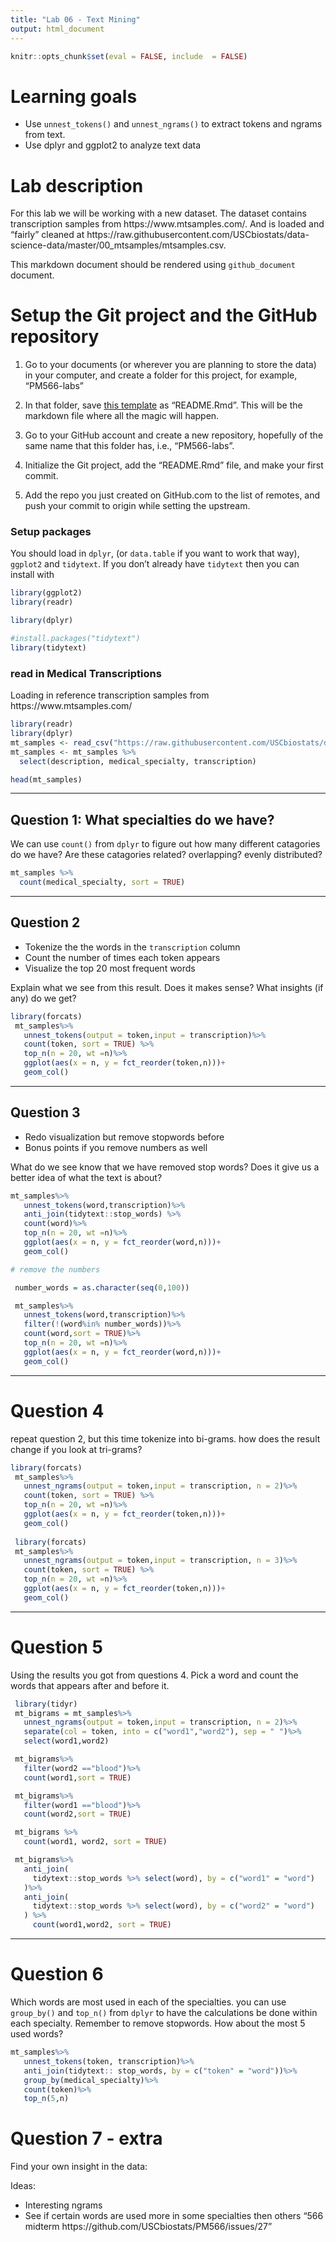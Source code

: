 ```yaml
---
title: "Lab 06 - Text Mining"
output: html_document
---
```


```r
knitr::opts_chunk$set(eval = FALSE, include  = FALSE)


```

# Learning goals

- Use `unnest_tokens()` and `unnest_ngrams()` to extract tokens and ngrams from text.
- Use dplyr and ggplot2 to analyze text data

# Lab description

For this lab we will be working with a new dataset. The dataset contains transcription samples from https://www.mtsamples.com/. And is loaded and "fairly" cleaned at https://raw.githubusercontent.com/USCbiostats/data-science-data/master/00_mtsamples/mtsamples.csv.

This markdown document should be rendered using `github_document` document.

# Setup the Git project and the GitHub repository

1. Go to your documents (or wherever you are planning to store the data) in your computer, and create a folder for this project, for example, "PM566-labs"

2. In that folder, save [this template](https://raw.githubusercontent.com/USCbiostats/PM566/master/content/assignment/06-lab.Rmd) as "README.Rmd". This will be the markdown file where all the magic will happen.

3. Go to your GitHub account and create a new repository, hopefully of the same name that this folder has, i.e., "PM566-labs".

4. Initialize the Git project, add the "README.Rmd" file, and make your first commit.

5. Add the repo you just created on GitHub.com to the list of remotes, and push your commit to origin while setting the upstream.

### Setup packages

You should load in `dplyr`, (or `data.table` if you want to work that way), `ggplot2` and `tidytext`.
If you don't already have `tidytext` then you can install with

```r
library(ggplot2)
library(readr)

library(dplyr)

#install.packages("tidytext")
library(tidytext)
```

### read in Medical Transcriptions

Loading in reference transcription samples from https://www.mtsamples.com/

```r
library(readr)
library(dplyr)
mt_samples <- read_csv("https://raw.githubusercontent.com/USCbiostats/data-science-data/master/00_mtsamples/mtsamples.csv")
mt_samples <- mt_samples %>%
  select(description, medical_specialty, transcription)

head(mt_samples)
```

---

## Question 1: What specialties do we have?

We can use `count()` from `dplyr` to figure out how many different catagories do we have? Are these catagories related? overlapping? evenly distributed?

```r
mt_samples %>%
  count(medical_specialty, sort = TRUE)
```

---

## Question 2

- Tokenize the the words in the `transcription` column
- Count the number of times each token appears
- Visualize the top 20 most frequent words

Explain what we see from this result. Does it makes sense? What insights (if any) do we get?

```r
library(forcats)
 mt_samples%>%
   unnest_tokens(output = token,input = transcription)%>%
   count(token, sort = TRUE) %>%
   top_n(n = 20, wt =n)%>%
   ggplot(aes(x = n, y = fct_reorder(token,n)))+
   geom_col()
```
---

## Question 3

- Redo visualization but remove stopwords before
- Bonus points if you remove numbers as well

What do we see know that we have removed stop words? Does it give us a better idea of what the text is about?

```r
mt_samples%>%
   unnest_tokens(word,transcription)%>%
   anti_join(tidytext::stop_words) %>%
   count(word)%>%
   top_n(n = 20, wt =n)%>%
   ggplot(aes(x = n, y = fct_reorder(word,n)))+
   geom_col()

# remove the numbers 

 number_words = as.character(seq(0,100))

 mt_samples%>%
   unnest_tokens(word,transcription)%>%
   filter(!(word%in% number_words))%>%
   count(word,sort = TRUE)%>%
   top_n(n = 20, wt =n)%>%
   ggplot(aes(x = n, y = fct_reorder(word,n)))+
   geom_col()


```
---

# Question 4

repeat question 2, but this time tokenize into bi-grams. how does the result change if you look at tri-grams?

```r
library(forcats)
 mt_samples%>%
   unnest_ngrams(output = token,input = transcription, n = 2)%>%
   count(token, sort = TRUE) %>%
   top_n(n = 20, wt =n)%>%
   ggplot(aes(x = n, y = fct_reorder(token,n)))+
   geom_col()
 
 library(forcats)
 mt_samples%>%
   unnest_ngrams(output = token,input = transcription, n = 3)%>%
   count(token, sort = TRUE) %>%
   top_n(n = 20, wt =n)%>%
   ggplot(aes(x = n, y = fct_reorder(token,n)))+
   geom_col()
```
---

# Question 5

Using the results you got from questions 4. Pick a word and count the words that appears after and before it.

```r

 library(tidyr)
 mt_bigrams = mt_samples%>%
   unnest_ngrams(output = token,input = transcription, n = 2)%>%
   separate(col = token, into = c("word1","word2"), sep = " ")%>%
   select(word1,word2)

 mt_bigrams%>%
   filter(word2 =="blood")%>%
   count(word1,sort = TRUE)

 mt_bigrams%>%
   filter(word1 =="blood")%>%
   count(word2,sort = TRUE)

 mt_bigrams %>%
   count(word1, word2, sort = TRUE)

 mt_bigrams%>%
   anti_join(
     tidytext::stop_words %>% select(word), by = c("word1" = "word")
   )%>%
   anti_join(
     tidytext::stop_words %>% select(word), by = c("word2" = "word")
   ) %>%
     count(word1,word2, sort = TRUE)

```
---

# Question 6 

Which words are most used in each of the specialties. you can use `group_by()` and `top_n()` from `dplyr` to have the calculations be done within each specialty. Remember to remove stopwords. How about the most 5 used words?

```r
mt_samples%>%
   unnest_tokens(token, transcription)%>%
   anti_join(tidytext:: stop_words, by = c("token" = "word"))%>%
   group_by(medical_specialty)%>%
   count(token)%>%
   top_n(5,n)
```

# Question 7 - extra

Find your own insight in the data:

Ideas:

- Interesting ngrams
- See if certain words are used more in some specialties then others
"566 midterm https://github.com/USCbiostats/PM566/issues/27"
